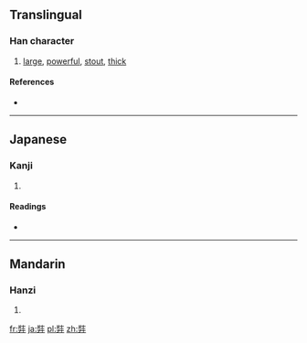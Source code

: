 {{also|奘}}
==Translingual==

===Han character===
{{Han char|rn=55|rad=廾|as=07|sn=10|four=|canj=女土廿 (VGT)}}

# [[large]], [[powerful]], [[stout]], [[thick]]

====References====
* {{Han ref|kx=0354.181|hdz=10517.130|uh=5F09|ud=24329}}

----

==Japanese==

===Kanji===
{{ja-kanji|grade=|rs=廾07}}

# {{defn|lang=ja|sort=廾07}}

====Readings====
* {{ja-readings|on=[[じょう]] (jō), [[そう]] (sō), [[ぞう]] (zō)|kun=[[さかん]] (sakan)}}

----

==Mandarin==

===Hanzi===
{{cmn-hanzi|pin=[[zàng]] ([[zang4]])|wg=tsang<sup>4</sup>}}

# {{defn|lang=cmn|sort=廾07}}

[[fr:弉]]
[[ja:弉]]
[[pl:弉]]
[[zh:弉]]